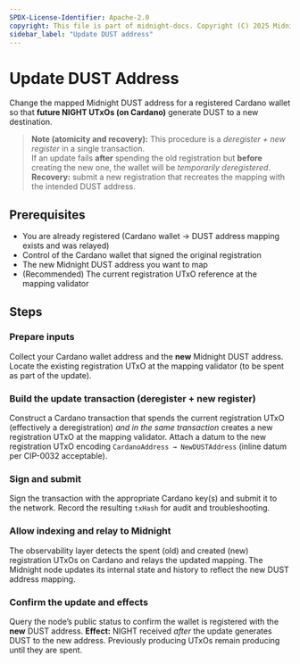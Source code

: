 ```yaml
---
SPDX-License-Identifier: Apache-2.0
copyright: This file is part of midnight-docs. Copyright (C) 2025 Midnight Foundation. Licensed under the Apache License, Version 2.0 (the "License"); You may not use this file except in compliance with the License. You may obtain a copy of the License at http://www.apache.org/licenses/LICENSE-2.0 Unless required by applicable law or agreed to in writing, software distributed under the License is distributed on an "AS IS" BASIS, WITHOUT WARRANTIES OR CONDITIONS OF ANY KIND, either express or implied. See the License for the specific language governing permissions and limitations under the License.
sidebar_label: "Update DUST address"
---
```



# Update DUST Address

Change the mapped Midnight DUST address for a registered Cardano wallet so that **future NIGHT UTxOs (on Cardano)** generate DUST to a new destination.

> **Note (atomicity and recovery):** This procedure is a *deregister + new register* in a single transaction.  
> If an update fails **after** spending the old registration but **before** creating the new one, the wallet will be *temporarily deregistered*.  
> **Recovery:** submit a new registration that recreates the mapping with the intended DUST address.

## Prerequisites

- You are already registered (Cardano wallet → DUST address mapping exists and was relayed)
- Control of the Cardano wallet that signed the original registration
- The new Midnight DUST address you want to map
- (Recommended) The current registration UTxO reference at the mapping validator

## Steps

### Prepare inputs
<StepsProvider>
  <Step>Collect your Cardano wallet address and the <strong>new</strong> Midnight DUST address.</Step>
  <Step>Locate the existing registration UTxO at the mapping validator (to be spent as part of the update).</Step>
</StepsProvider>

### Build the update transaction (deregister + new register)
<StepsProvider>
  <Step>Construct a Cardano transaction that spends the current registration UTxO (effectively a deregistration) <em>and in the same transaction</em> creates a new registration UTxO at the mapping validator.</Step>
  <Step>Attach a datum to the new registration UTxO encoding <code>CardanoAddress → NewDUSTAddress</code> (inline datum per CIP-0032 acceptable).</Step>
</StepsProvider>

### Sign and submit
<StepsProvider>
  <Step>Sign the transaction with the appropriate Cardano key(s) and submit it to the network.</Step>
  <Step>Record the resulting <code>txHash</code> for audit and troubleshooting.</Step>
</StepsProvider>

### Allow indexing and relay to Midnight
<StepsProvider>
  <Step>The observability layer detects the spent (old) and created (new) registration UTxOs on Cardano and relays the updated mapping.</Step>
  <Step>The Midnight node updates its internal state and history to reflect the new DUST address mapping.</Step>
</StepsProvider>

### Confirm the update and effects
<StepsProvider>
  <Step>Query the node’s public status to confirm the wallet is registered with the <strong>new</strong> DUST address.</Step>
  <Step><strong>Effect:</strong> NIGHT received <em>after</em> the update generates DUST to the new address. Previously producing UTxOs remain producing until they are spent.</Step>
</StepsProvider>
